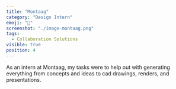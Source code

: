 ```yaml
---
title: "Montaag"
category: "Design Intern"
emoji: "🧰"
screenshot: "./image-montaag.png"
tags:
  - Collaboration Solutions
visible: true
position: 4
---
```


As an intern at Montaag, my tasks were to help out with generating everything from concepts and ideas to cad drawings, renders, and presentations.
